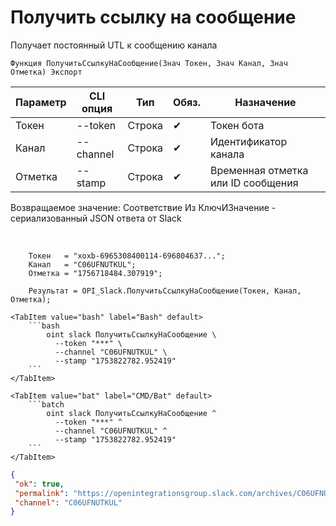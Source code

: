 ﻿---
sidebar_position: 6
description: Получить ссылку на сообщение и другие функции для работы с Slack в Открытом пакете интеграций - бесплатной open-source библиотеке интеграций для 1С:Предприятие 8, OneScript и CLI
keywords: [1C, 1С, 1С:Предприятие, 1С:Предприятие 8.3, API, Интеграция, Сервисы, Обмен, OneScript, CLI, Slack]
---


# Получить ссылку на сообщение
 Получает постоянный UTL к сообщению канала



`Функция ПолучитьСсылкуНаСообщение(Знач Токен, Знач Канал, Знач Отметка) Экспорт`

  | Параметр | CLI опция | Тип | Обяз. | Назначение |
  |-|-|-|-|-|
  | Токен | --token | Строка | &#x2714; | Токен бота |
  | Канал | --channel | Строка | &#x2714; | Идентификатор канала |
  | Отметка | --stamp | Строка | &#x2714; | Временная отметка или ID сообщения |

  
  Возвращаемое значение:   Соответствие Из КлючИЗначение - сериализованный JSON ответа от Slack

<br/>




```bsl title="Пример использования для 1С:Предприятие/OneScript"
    Токен   = "xoxb-6965308400114-696804637...";
    Канал   = "C06UFNUTKUL";
    Отметка = "1756718484.307919";

    Результат = OPI_Slack.ПолучитьСсылкуНаСообщение(Токен, Канал, Отметка);
```
    

 <Tabs>
  
    <TabItem value="bash" label="Bash" default>
        ```bash
            oint slack ПолучитьСсылкуНаСообщение \
              --token "***" \
              --channel "C06UFNUTKUL" \
              --stamp "1753822782.952419"
        ```
    </TabItem>
  
    <TabItem value="bat" label="CMD/Bat" default>
        ```batch
            oint slack ПолучитьСсылкуНаСообщение ^
              --token "***" ^
              --channel "C06UFNUTKUL" ^
              --stamp "1753822782.952419"
        ```
    </TabItem>
</Tabs>


```json title="Результат"
{
 "ok": true,
 "permalink": "https://openintegrationsgroup.slack.com/archives/C06UFNUTKUL/p1728409447484679",
 "channel": "C06UFNUTKUL"
}
```
